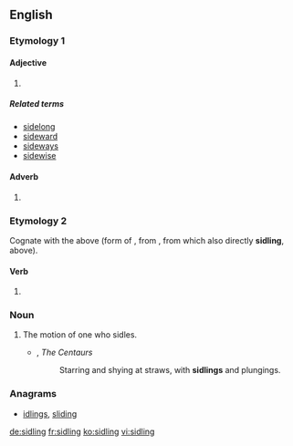 ==English==

===Etymology 1===

====Adjective====
{{head|en|adjective}}

# {{alternative spelling of|sideling|lang=en}}

=====Related terms=====
* [[sidelong]]
* [[sideward]]
* [[sideways]]
* [[sidewise]]

====Adverb====
{{head|en|adverb}}

# {{alternative spelling of|sideling|lang=en}}

===Etymology 2===
Cognate with the above (form of {{term|sidle|lang=en}}, from {{etyl|enm|-}} {{term|sidlyng|lang=enm}}, from which also directly '''sidling''', above).

====Verb====
{{head|en|present participle}}

# {{present participle of|sidle|lang=en|nocat=1}}

===Noun===
{{en-noun}}

# The motion of one who sidles.
#* {{w|Rudyard Kipling}}, ''The Centaurs''
#*: Starring and shying at straws, with '''sidlings''' and plungings.

===Anagrams===
* [[idlings#English|idlings]], [[sliding#English|sliding]]

[[de:sidling]]
[[fr:sidling]]
[[ko:sidling]]
[[vi:sidling]]